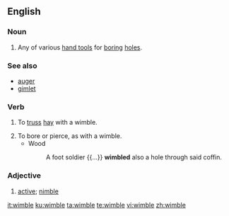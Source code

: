 ==English==

===Noun===
{{en-noun}}

# Any of various [[hand tool]]s for [[boring]] [[hole]]s.

===See also===
* [[auger]]
* [[gimlet]]

===Verb===
{{en-verb|wimbl|ing}}

# {{context|transitive|lang=en}} To [[truss]] [[hay]] with a wimble.
# To bore or pierce, as with a wimble.
#* Wood
#*: A foot soldier {{...}} '''wimbled''' also a hole through said coffin.

===Adjective===
{{en-adj}}

# {{context|obsolete|lang=en}} [[active]]; [[nimble]]
#: {{rfquotek|Spenser}}

[[it:wimble]]
[[ku:wimble]]
[[ta:wimble]]
[[te:wimble]]
[[vi:wimble]]
[[zh:wimble]]